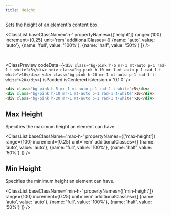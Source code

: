 ```yaml
---
title: Height
---
```



Sets the height of an element's content box.

<ClassList 
  baseClassName='h-' 
  propertyNames={['height']} 
  range={100} 
  increment={0.25} 
  unit='rem' 
  additionalClasses={[
    {name: 'auto', value: 'auto'},
    {name: 'full', value: '100%'},
    {name: 'half', value: '50%'}
  ]} 
/>

<br />

<ClassPreview
  codeData={`
    <div class="bg-pink h-5 mr-1 mt-auto p-1 rad-1 t-white">5</div>
    <div class="bg-pink h-10 mr-1 mt-auto p-1 rad-1 t-white">10</div>
    <div class="bg-pink h-20 mr-1 mt-auto p-1 rad-1 t-white">20</div>
  `}
  isPadded
  isCentered
  isVersion = '0.1.0'
/>

```html
<div class="bg-pink h-5 mr-1 mt-auto p-1 rad-1 t-white">5</div>
<div class="bg-pink h-10 mr-1 mt-auto p-1 rad-1 t-white">10</div>
<div class="bg-pink h-20 mr-1 mt-auto p-1 rad-1 t-white">20</div>
```

## Max Height

Specifies the maximum height an element can have.

<ClassList 
  baseClassName='max-h-' 
  propertyNames={['max-height']} 
  range={100} 
  increment={0.25} 
  unit='rem' 
  additionalClasses={[
    {name: 'auto', value: 'auto'},
    {name: 'full', value: '100%'},
    {name: 'half', value: '50%'}
  ]} 
/>

## Min Height

Specifies the minimum height an element can have.

<ClassList 
  baseClassName='min-h-' 
  propertyNames={['min-height']} 
  range={100} 
  increment={0.25} 
  unit='rem' 
  additionalClasses={[
    {name: 'auto', value: 'auto'},
    {name: 'full', value: '100%'},
    {name: 'half', value: '50%'}
  ]} 
/>
